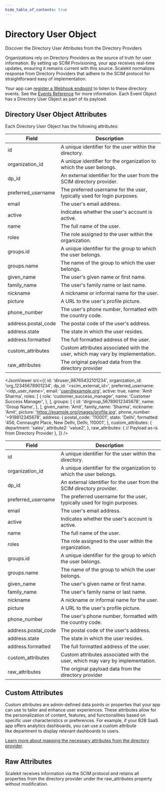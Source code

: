 ```yaml
---
hide_table_of_contents: true
---
```


# Directory User Object

<Subtitle>Discover the Directory User Attributes from the Directory Providers</Subtitle>

Organizations rely on Directory Providers as the source of truth for user information. By setting up SCIM Provisioning,
your app receives real-time updates, ensuring it remains current with this source. Scalekit normalizes response from
Directory Providers that adhere to the SCIM protocol for straightforward easy of implementation.

Your app can [register a Webhook endpoint](docs/scim/setup-directory-events.mdx) to listen to these directory events.
See the [Events Reference](/apis#tag/Webhooks) for more information. Each Event Object has a Directory User Object as
part of its payload.

## Directory User Object Attributes

Each Directory User Object has the following attributes:

<div class="row">
  <div class="col col--7">

| **Field**                                    | **Description**                                                               |
| -------------------------------------------- | ----------------------------------------------------------------------------- |
| <SimpleCode>id </SimpleCode>                 | A unique identifier for the user within the directory.                        |
| <SimpleCode>organization_id</SimpleCode>     | A unique identifier for the organization to which the user belongs.           |
| <SimpleCode>dp_id</SimpleCode>               | An external identifier for the user from the SCIM directory provider.         |
| <SimpleCode>preferred_username</SimpleCode>  | The preferred username for the user, typically used for login purposes.       |
| <SimpleCode>email </SimpleCode>              | The user's email address.                                                     |
| <SimpleCode>active</SimpleCode>              | Indicates whether the user's account is active.                               |
| <SimpleCode>name</SimpleCode>                | The full name of the user.                                                    |
| <SimpleCode>roles</SimpleCode>               | The role assigned to the user within the organization.                        |
| <SimpleCode>groups.id</SimpleCode>           | A unique identifier for the group to which the user belongs.                  |
| <SimpleCode>groups.name</SimpleCode>         | The name of the group to which the user belongs.                              |
| <SimpleCode>given_name</SimpleCode>          | The user's given name or first name.                                          |
| <SimpleCode>family_name</SimpleCode>         | The user's family name or last name.                                          |
| <SimpleCode>nickname</SimpleCode>            | A nickname or informal name for the user.                                     |
| <SimpleCode>picture</SimpleCode>             | A URL to the user's profile picture.                                          |
| <SimpleCode>phone_number</SimpleCode>        | The user's phone number, formatted with the country code.                     |
| <SimpleCode>address.postal_code</SimpleCode> | The postal code of the user's address.                                        |
| <SimpleCode>address.state</SimpleCode>       | The state in which the user resides.                                          |
| <SimpleCode>address.formatted</SimpleCode>   | The full formatted address of the user.                                       |
| <SimpleCode>custom_attributes</SimpleCode>   | Custom attributes associated with the user, which may vary by implementation. |
| <SimpleCode>raw_attributes</SimpleCode>      | The original payload data from the directory provider                         |

   </div>
  <div class="col col--5">

  <CodeWithHeader title="Directory User Object Attributes">

<JsonViewer
  src={{
    id: 'diruser_98765432101234',
    organization_id: 'org_12345678901234',
    dp_id: '<scim_external_id>',
    preferred_username: '<idp_user_name>',
    email: 'user@example.org',
    active: true,
    name: 'Amit Sharma',
    roles: [
      {
        role: 'customer_success_manager',
        name: 'Customer Success Manager',
      },
    ],
    groups: [
      {
        id: 'dirgroup_56789012345678',
        name: 'Group Name',
      },
    ],
    given_name: 'Amit',
    family_name: 'Sharma',
    nickname: 'Amit',
    picture: 'https://example.org/images/profile.jpg',
    phone_number: '+919812345678',
    address: {
      postal_code: '110001',
      state: 'Delhi',
      formatted: '456, Connaught Place, New Delhi, Delhi, 110001',
    },
    custom_attributes: {
      department: 'sales',
      attribute2: 'value2',
    },
    raw_attributes: {
      // Payload as-is from Directory Provider
    },
  }}
/>

</CodeWithHeader>

  </div>
  <div> </div>
</div>

| **Field**                                    | **Description**                                                               |
| -------------------------------------------- | ----------------------------------------------------------------------------- |
| <SimpleCode>id </SimpleCode>                 | A unique identifier for the user within the directory.                        |
| <SimpleCode>organization_id</SimpleCode>     | A unique identifier for the organization to which the user belongs.           |
| <SimpleCode>dp_id</SimpleCode>               | An external identifier for the user from the SCIM directory provider.         |
| <SimpleCode>preferred_username</SimpleCode>  | The preferred username for the user, typically used for login purposes.       |
| <SimpleCode>email </SimpleCode>              | The user's email address.                                                     |
| <SimpleCode>active</SimpleCode>              | Indicates whether the user's account is active.                               |
| <SimpleCode>name</SimpleCode>                | The full name of the user.                                                    |
| <SimpleCode>roles</SimpleCode>               | The role assigned to the user within the organization.                        |
| <SimpleCode>groups.id</SimpleCode>           | A unique identifier for the group to which the user belongs.                  |
| <SimpleCode>groups.name</SimpleCode>         | The name of the group to which the user belongs.                              |
| <SimpleCode>given_name</SimpleCode>          | The user's given name or first name.                                          |
| <SimpleCode>family_name</SimpleCode>         | The user's family name or last name.                                          |
| <SimpleCode>nickname</SimpleCode>            | A nickname or informal name for the user.                                     |
| <SimpleCode>picture</SimpleCode>             | A URL to the user's profile picture.                                          |
| <SimpleCode>phone_number</SimpleCode>        | The user's phone number, formatted with the country code.                     |
| <SimpleCode>address.postal_code</SimpleCode> | The postal code of the user's address.                                        |
| <SimpleCode>address.state</SimpleCode>       | The state in which the user resides.                                          |
| <SimpleCode>address.formatted</SimpleCode>   | The full formatted address of the user.                                       |
| <SimpleCode>custom_attributes</SimpleCode>   | Custom attributes associated with the user, which may vary by implementation. |
| <SimpleCode>raw_attributes</SimpleCode>      | The original payload data from the directory provider                         |

## Custom Attributes

Custom attributes are admin-defined data points or properties that your app can use to tailor and enhance user
experiences. These attributes allow for the personalization of content, features, and functionalities based on specific
user characteristics or preferences. For example, if your B2B SaaS app offers analytics dashboards, you can use a custom
attribute like <SimpleCode>department</SimpleCode> to display relevant dashboards to users.

[Learn more about mapping the necessary attributes from the directory provider](docs/scim/map-user-attributes.mdx).

## Raw Attributes

Scalekit receives information via the SCIM protocol and retains all properties from the directory provider under
the <SimpleCode>raw_attributes</SimpleCode> property without modification.
